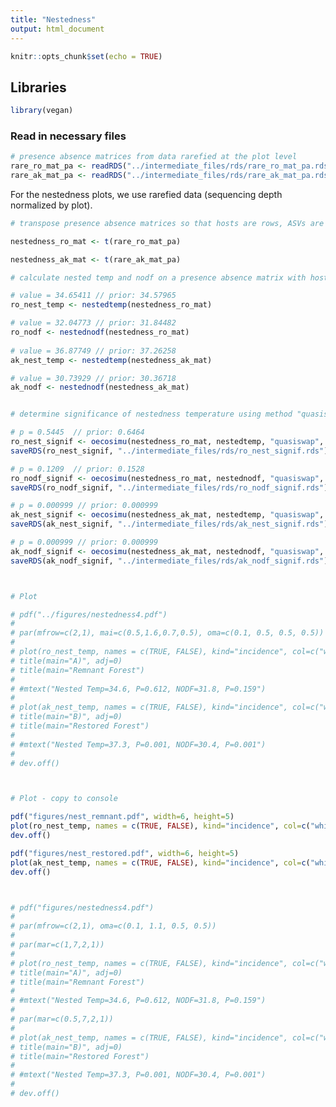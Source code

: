 ```yaml
---
title: "Nestedness"
output: html_document
---
```


```r
knitr::opts_chunk$set(echo = TRUE)
```

## Libraries

```r

library(vegan)

```

### Read in necessary files

```r

# presence absence matrices from data rarefied at the plot level
rare_ro_mat_pa <- readRDS("../intermediate_files/rds/rare_ro_mat_pa.rds")
rare_ak_mat_pa <- readRDS("../intermediate_files/rds/rare_ak_mat_pa.rds")


```

For the nestedness plots, we use rarefied data (sequencing depth normalized by plot).


```r

# transpose presence absence matrices so that hosts are rows, ASVs are columns

nestedness_ro_mat <- t(rare_ro_mat_pa)

nestedness_ak_mat <- t(rare_ak_mat_pa)

# calculate nested temp and nodf on a presence absence matrix with hosts as rows, ASVs as columns

# value = 34.65411 // prior: 34.57965
ro_nest_temp <- nestedtemp(nestedness_ro_mat)

# value = 32.04773 // prior: 31.84482
ro_nodf <- nestednodf(nestedness_ro_mat)
  
# value = 36.87749 // prior: 37.26258
ak_nest_temp <- nestedtemp(nestedness_ak_mat)

# value = 30.73929 // prior: 30.36718
ak_nodf <- nestednodf(nestedness_ak_mat)


# determine significance of nestedness temperature using method "quasiswap" which maintains species and row frequencies, compared against 1000 randomized null communities

# p = 0.5445  // prior: 0.6464
ro_nest_signif <- oecosimu(nestedness_ro_mat, nestedtemp, "quasiswap", nsimul = 1000)
saveRDS(ro_nest_signif, "../intermediate_files/rds/ro_nest_signif.rds")

# p = 0.1209  // prior: 0.1528
ro_nodf_signif <- oecosimu(nestedness_ro_mat, nestednodf, "quasiswap", nsimul = 1000)
saveRDS(ro_nodf_signif, "../intermediate_files/rds/ro_nodf_signif.rds")

# p = 0.000999 // prior: 0.000999
ak_nest_signif <- oecosimu(nestedness_ak_mat, nestedtemp, "quasiswap", nsimul = 1000)
saveRDS(ak_nest_signif, "../intermediate_files/rds/ak_nest_signif.rds")

# p = 0.000999 // prior: 0.000999
ak_nodf_signif <- oecosimu(nestedness_ak_mat, nestednodf, "quasiswap", nsimul = 1000)
saveRDS(ak_nodf_signif, "../intermediate_files/rds/ak_nodf_signif.rds")



# Plot

# pdf("../figures/nestedness4.pdf")
# 
# par(mfrow=c(2,1), mai=c(0.5,1.6,0.7,0.5), oma=c(0.1, 0.5, 0.5, 0.5))
# 
# plot(ro_nest_temp, names = c(TRUE, FALSE), kind="incidence", col=c("white", "grey"))
# title(main="A)", adj=0)
# title(main="Remnant Forest")
# 
# #mtext("Nested Temp=34.6, P=0.612, NODF=31.8, P=0.159")
# 
# plot(ak_nest_temp, names = c(TRUE, FALSE), kind="incidence", col=c("white", "grey"))
# title(main="B)", adj=0)
# title(main="Restored Forest")
# 
# #mtext("Nested Temp=37.3, P=0.001, NODF=30.4, P=0.001")
# 
# dev.off()



# Plot - copy to console

pdf("figures/nest_remnant.pdf", width=6, height=5)
plot(ro_nest_temp, names = c(TRUE, FALSE), kind="incidence", col=c("white", "#e65262"))
dev.off()

pdf("figures/nest_restored.pdf", width=6, height=5)
plot(ak_nest_temp, names = c(TRUE, FALSE), kind="incidence", col=c("white", "#39acd5"))
dev.off()



# pdf("figures/nestedness4.pdf")
# 
# par(mfrow=c(2,1), oma=c(0.1, 1.1, 0.5, 0.5))
# 
# par(mar=c(1,7,2,1))
# 
# plot(ro_nest_temp, names = c(TRUE, FALSE), kind="incidence", col=c("white", "#e65262"))
# title(main="A)", adj=0)
# title(main="Remnant Forest")
# 
# #mtext("Nested Temp=34.6, P=0.612, NODF=31.8, P=0.159")
# 
# par(mar=c(0.5,7,2,1))
# 
# plot(ak_nest_temp, names = c(TRUE, FALSE), kind="incidence", col=c("white", "#39acd5"))
# title(main="B)", adj=0)
# title(main="Restored Forest")
# 
# #mtext("Nested Temp=37.3, P=0.001, NODF=30.4, P=0.001")
# 
# dev.off()

```


